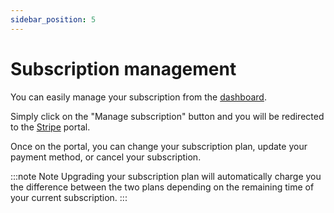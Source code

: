 ```yaml
---
sidebar_position: 5
---
```


# Subscription management

You can easily manage your subscription from the [dashboard](https://vintedbot.com/dashboard).

Simply click on the "Manage subscription" button and you will be redirected to the [Stripe](https://stripe.com/) portal.

Once on the portal, you can change your subscription plan, update your payment method, or cancel your subscription.

:::note Note
Upgrading your subscription plan will automatically charge you the difference between the two plans depending on the remaining time of your current subscription.
:::
